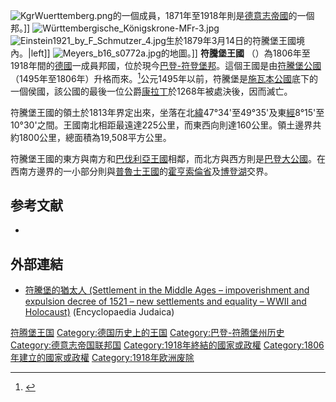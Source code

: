 {{Expand language|1=de|2=ru|3=en|time=2022}}
{{Infobox Former Country
|native_name       = ''Königreich Württemberg''
|conventional_long_name = 符騰堡王國
|common_name       = 符騰堡
|era               = [[拿破崙戰爭|拿破崙戰爭]] / [[第一次世界大戰|第一次世界大戰]]
|status            = Federated state
|status_text       = [[萊茵邦聯|萊茵邦聯]]的成員<br><small>(1806年–1813年)</small><br>[[德意志邦聯|德意志邦聯]]的[[德意志邦聯的邦國|成員國]]<br><small>(1815年–1866年)</small><br>[[德意志帝國|德意志帝國]]的[[德意志帝國的邦國|聯邦國]]<br><small>(1871年–1918年)</small>
|government_type   = [[君主立憲制|君主立憲制]]
|year_start        = 1806年
|year_end          = 1918年
|event_start       = 升格為王國
|date_start        = 1月1日
|event_end         = [[德國十一月革命|德國十一月革命]]
|date_end          = 11月29日
|p1                = 符騰堡選帝侯
|image_p1          = [[File:Wuerttemberg_Arms.svg|25px]]
|p2                = 
|flag_p2           = 
|s1                = 符騰堡人民邦
|flag_s1           = Flagge Königreich Württemberg.svg
|image_flag        = Flagge Königreich Württemberg.svg
|flag_type         = 國旗
|image_coat        = Coat of Arms of the Kingdom of Württemberg 1817-1921.svg
|symbol            = 符騰堡紋章
|symbol_type       = 紋章
|image_map         = Wurttemberg in the German Reich (1871).svg
|image_map_caption = [[德意志帝國|德意志帝國]]底下的符騰堡王國<br/>（1918年以前）
|national_motto    = 德文：''Furchtlos und treu''<br/><small>"無懼與忠誠"</small>
|national_anthem   = ''{{link-en|"符騰堡國歌"|Württemberger Hymne}}''<br/>
|capital           = [[斯圖加特|斯圖加特]]
|stat_area1        = 19508
|stat_pop1         = 2437574
|stat_year1        = 1910年
|common_languages  = [[施瓦本語|施瓦本語]]
|religion          = {{link-en|德國的福音教會|Evangelical Church in Germany}} <br>[[天主教會|天主教會]]
|currency          = {{link-en|符騰堡金幣|Württemberg gulden}}<br/><small>(1806年–1873年)</small><br>[[德國金馬克|德國金馬克]]<br/><small>(1873年–1914年)</small><br/>[[德國紙馬克|德國紙馬克]]<br><small>(1914年–1918年)</small>
|leader1           = [[腓特烈一世_(符騰堡)|腓特烈一世]]
|leader2           = [[威廉一世_(符騰堡)|威廉一世]]
|leader3           = [[卡爾一世_(符騰堡)|卡爾一世]]
|leader4           = [[威廉二世_(符騰堡)|威廉二世]]
|year_leader1      = 1806年–1816年
|year_leader2      = 1816年–1864年
|year_leader3      = 1864年–1891年
|year_leader4      = 1891年–1918年
|title_leader      = [[符騰堡統治者列表|國王]]
|deputy1           = {{link-en|克里斯蒂安·馮·奧托|Christian von Otto}}
|deputy2           = {{link-en|西奧多·李施林|Theodor Gottfried Liesching}}
|year_deputy1      = 1821年–1831年
|year_deputy2      = 1918年
|title_deputy      = {{link-en|符騰堡的總理總統列表|Minister-President of Württemberg|總理總統}}
|legislature       = [[州議會|州議會]]
|house1            = {{link-en|普魯士皇家議院|Prussian House of Lords}}
|type_house1       = 上議院
|house2            = {{link-en|普魯士代表議院|Abgeordnetenhaus (Prussia)}}
|type_house2       = 下議院
}}
[[File:KgrWuerttemberg.png|thumb]]的一個成員，1871年至1918年則是[[德意志帝國|德意志帝國]]的一個邦。]]
[[File:Württembergische_Königskrone-MFr-3.jpg|thumb]]
[[File:Einstein1921_by_F_Schmutzer_4.jpg|thumb]]生於1879年3月14日的符騰堡王國境內。|left]]
[[File:Meyers_b16_s0772a.jpg|thumb]]的地圖。]]
'''符騰堡王國''' （{{lang-de|Königreich Württemberg}}）為1806年至1918年間的[[德國|德國]]一成員邦國，位於現今[[巴登-符腾堡|巴登-符登堡邦]]。這個王國是由[[符騰堡公國|符騰堡公國]]（1495年至1806年）升格而來。<ref>{{cite book |first=James Allen |last=Vann |title=The Making of a State: Württemberg, 1593–1793 |location=Ithaca |publisher=Cornell University Press |year=1984 |isbn=0-8014-1553-5 }}</ref>公元1495年以前，符騰堡是[[施瓦本公國|施瓦本公國]]底下的一個侯國，該公國的最後一位公爵[[康拉丁|康拉丁]]於1268年被處決後，因而滅亡。

符騰堡王國的領土於1813年界定出來，坐落在北[[緯|緯]]47°34'至49°35'及東[[經|經]]8°15'至10°30'之間。王國南北相距最遠達225公里，而東西向則達160公里。領土邊界共約1800公里，總面積為19,508平方公里。

符騰堡王國的東方與南方和[[巴伐利亞王國|巴伐利亞王國]]相鄰，而北方與西方則是[[巴登大公國|巴登大公國]]。在西南方邊界的一小部分則與[[普魯士王國|普魯士王國]]的[[霍亨索倫省|霍亨索倫省]]及[[博登湖|博登湖]]交界。

== 参考文献 ==
{{Reflist}}
* {{1911|wstitle=Württemberg}}

== 外部連結 ==
{{Commons category|Württemberg}}
* [http://www.geschichteinchronologie.ch/eu/D/EndJud_juden-in-Wuerttemberg-ENGL.html 符騰堡的猶太人 (Settlement in the Middle Ages – impoverishment and expulsion decree of 1521 – new settlements and equality – WWII and Holocaust)] {{Wayback|url=http://www.geschichteinchronologie.ch/eu/D/EndJud_juden-in-Wuerttemberg-ENGL.html |date=20130623044156 }} (Encyclopaedia Judaica)

{{States of the Confederation of the Rhine}}
{{States of the German Confederation}}
{{States of the German Empire}}
{{coord missing|Baden-Württemberg}}

{{DEFAULTSORT:Wurttemberg, Kingdom Of}}
[[Category:符腾堡王国|]]
[[Category:德国历史上的王国|Category:德国历史上的王国]]
[[Category:巴登-符腾堡州历史|Category:巴登-符腾堡州历史]]
[[Category:德意志帝国联邦国|Category:德意志帝国联邦国]]
[[Category:1918年終結的國家或政權|Category:1918年終結的國家或政權]]
[[Category:1806年建立的國家或政權|Category:1806年建立的國家或政權]]
[[Category:1918年欧洲废除|Category:1918年欧洲废除]]